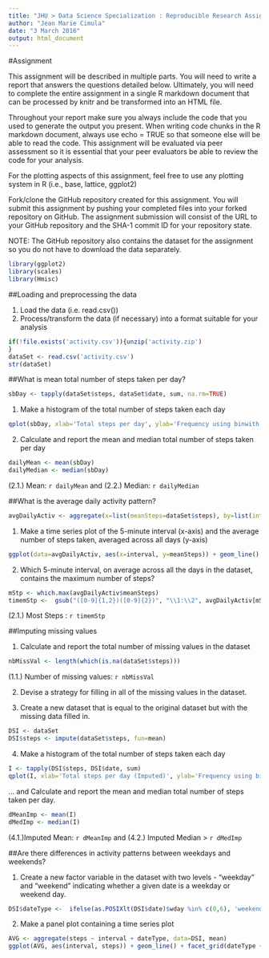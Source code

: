 ```yaml
---
title: "JHU > Data Science Specialization : Reproducible Research Assignment 1"
author: "Jean Marie Cimula"
date: "3 March 2016"
output: html_document
---
```


#Assignment

This assignment will be described in multiple parts. You will need to write a report that answers the questions detailed below. Ultimately, you will need to complete the entire assignment in a single R markdown document that can be processed by knitr and be transformed into an HTML file.

Throughout your report make sure you always include the code that you used to generate the output you present. When writing code chunks in the R markdown document, always use echo = TRUE so that someone else will be able to read the code. This assignment will be evaluated via peer assessment so it is essential that your peer evaluators be able to review the code for your analysis.

For the plotting aspects of this assignment, feel free to use any plotting system in R (i.e., base, lattice, ggplot2)

Fork/clone the GitHub repository created for this assignment. You will submit this assignment by pushing your completed files into your forked repository on GitHub. The assignment submission will consist of the URL to your GitHub repository and the SHA-1 commit ID for your repository state.

NOTE: The GitHub repository also contains the dataset for the assignment so you do not have to download the data separately.


```r
library(ggplot2)
library(scales)
library(Hmisc)
```
##Loading and preprocessing the data

1. Load the data (i.e. read.csv())
2. Process/transform the data (if necessary) into a format suitable for your analysis
```r
if(!file.exists('activity.csv')){unzip('activity.zip')
}
dataSet <- read.csv('activity.csv')
str(dataSet)
```

##What is mean total number of steps taken per day?
```r
sbDay <- tapply(dataSet$steps, dataSet$date, sum, na.rm=TRUE)
```
1. Make a histogram of the total number of steps taken each day
```r
qplot(sbDay, xlab='Total steps per day', ylab='Frequency using binwith 500', binwidth=500)
```
2. Calculate and report the mean and median total number of steps taken per day
```r
dailyMean <- mean(sbDay)
dailyMedian <- median(sbDay)
```
(2.1.) Mean: `r dailyMean` and (2.2.) Median: `r dailyMedian`


##What is the average daily activity pattern?
```r
avgDailyActiv <- aggregate(x=list(meanSteps=dataSet$steps), by=list(interval=dataSet$interval), FUN=mean, na.rm=TRUE)
```
1. Make a time series plot of the 5-minute interval (x-axis) and the average number of steps taken, averaged across all days (y-axis)
```r
ggplot(data=avgDailyActiv, aes(x=interval, y=meanSteps)) + geom_line() + xlab("5-minute interval") + ylab("Average of steps taken") 
```
2. Which 5-minute interval, on average across all the days in the dataset, contains the maximum number of steps?
```r
mStp <- which.max(avgDailyActiv$meanSteps) 
timemStp <-  gsub("([0-9]{1,2})([0-9]{2})", "\\1:\\2", avgDailyActiv[mStp,'interval'])
```
(2.1.) Most Steps : `r timemStp`

##Imputing missing values

1. Calculate and report the total number of missing values in the dataset
```r
nbMissVal <- length(which(is.na(dataSet$steps)))
```
(1.1.) Number of missing values: `r nbMissVal`

2. Devise a strategy for filling in all of the missing values in the dataset.

3. Create a new dataset that is equal to the original dataset but with the missing data filled in.
```r
DSI <- dataSet
DSI$steps <- impute(dataSet$steps, fun=mean)
```
4. Make a histogram of the total number of steps taken each day
```r
I <- tapply(DSI$steps, DSI$date, sum)
qplot(I, xlab='Total steps per day (Imputed)', ylab='Frequency using binwith 500', binwidth=500)
```
... and Calculate and report the mean and median total number of steps taken per day.
```r
dMeanImp <- mean(I)
dMedImp <- median(I)
```
(4.1.)Imputed Mean: `r dMeanImp` and (4.2.) Imputed Median > `r dMedImp`

##Are there differences in activity patterns between weekdays and weekends?

1. Create a new factor variable in the dataset with two levels - "weekday" and "weekend" indicating whether a given date is a weekday or weekend day.
```r
DSI$dateType <-  ifelse(as.POSIXlt(DSI$date)$wday %in% c(0,6), 'weekend', 'weekday')
```
2. Make a panel plot containing a time series plot
```r
AVG <- aggregate(steps ~ interval + dateType, data=DSI, mean)
ggplot(AVG, aes(interval, steps)) + geom_line() + facet_grid(dateType ~ .) + xlab("5-minute interval") + ylab("avarage number of steps")
```